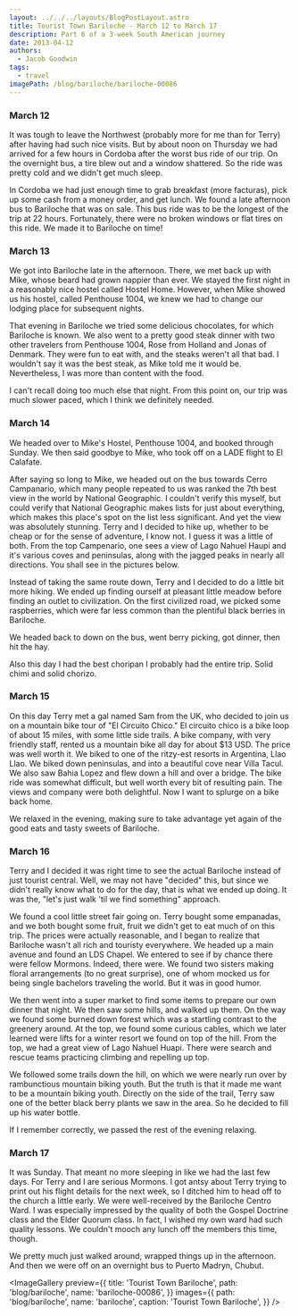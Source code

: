 ```yaml
---
layout: ../../../layouts/BlogPostLayout.astro
title: Tourist Town Bariloche - March 12 to March 17
description: Part 6 of a 3-week South American journey
date: 2013-04-12
authors:
  - Jacob Goodwin
tags:
  - travel
imagePath: /blog/bariloche/bariloche-00086
---
```



### March 12

It was tough to leave the Northwest (probably more for me than for Terry) after having had such nice visits. But by about noon on Thursday we had arrived for a few hours in Cordoba after the worst bus ride of our trip. On the overnight bus, a tire blew out and a window shattered. So the ride was pretty cold and we didn't get much sleep.

In Cordoba we had just enough time to grab breakfast (more facturas), pick up some cash from a money order, and get lunch. We found a late afternoon bus to Bariloche that was on sale. This bus ride was to be the longest of the trip at 22 hours. Fortunately, there were no broken windows or flat tires on this ride. We made it to Bariloche on time!

### March 13

We got into Bariloche late in the afternoon. There, we met back up with Mike, whose beard had grown nappier than ever. We stayed the first night in a reasonably nice hostel called Hostel Home. However, when Mike showed us his hostel, called Penthouse 1004, we knew we had to change our lodging place for subsequent nights.

That evening in Bariloche we tried some delicious chocolates, for which Bariloche is known. We also went to a pretty good steak dinner with two other travelers from Penthouse 1004, Rose from Holland and Jonas of Denmark. They were fun to eat with, and the steaks weren't all that bad. I wouldn't say it was the best steak, as Mike told me it would be. Nevertheless, I was more than content with the food.

I can't recall doing too much else that night. From this point on, our trip was much slower paced, which I think we definitely needed.

### March 14

We headed over to Mike's Hostel, Penthouse 1004, and booked through Sunday. We then said goodbye to Mike, who took off on a LADE flight to El Calafate.

After saying so long to Mike, we headed out on the bus towards Cerro Campanario, which many people repeated to us was ranked the 7th best view in the world by National Geographic. I couldn't verify this myself, but could verify that National Geographic makes lists for just about everything, which makes this place's spot on the list less significant. And yet the view was absolutely stunning. Terry and I decided to hike up, whether to be cheap or for the sense of adventure, I know not. I guess it was a little of both. From the top Campenario, one sees a view of Lago Nahuel Haupi and it's various coves and peninsulas, along with the jagged peaks in nearly all directions. You shall see in the pictures below.

Instead of taking the same route down, Terry and I decided to do a little bit more hiking. We ended up finding ourself at pleasant little meadow before finding an outlet to civilization. On the first civilized road, we picked some raspberries, which were far less common than the plentiful black berries in Bariloche.

We headed back to down on the bus, went berry picking, got dinner, then hit the hay.

Also this day I had the best choripan I probably had the entire trip. Solid chimi and solid chorizo.

### March 15

On this day Terry met a gal named Sam from the UK, who decided to join us on a mountain bike tour of "El Circuito Chico." El circuito chico is a bike loop of about 15 miles, with some little side trails. A bike company, with very friendly staff, rented us a mountain bike all day for about $13 USD. The price was well worth it. We biked to one of the ritzy-est resorts in Argentina, Llao Llao. We biked down peninsulas, and into a beautiful cove near Villa Tacul. We also saw Bahia Lopez and flew down a hill and over a bridge. The bike ride was somewhat difficult, but well worth every bit of resulting pain. The views and company were both delightful. Now I want to splurge on a bike back home.

We relaxed in the evening, making sure to take advantage yet again of the good eats and tasty sweets of Bariloche.

### March 16

Terry and I decided it was right time to see the actual Bariloche instead of just tourist central. Well, we may not have "decided" this, but since we didn't really know what to do for the day, that is what we ended up doing. It was the, "let's just walk 'til we find something" approach.

We found a cool little street fair going on. Terry bought some empanadas, and we both bought some fruit, fruit we didn't get to eat much of on this trip. The prices were actually reasonable, and I began to realize that Bariloche wasn't all rich and touristy everywhere. We headed up a main avenue and found an LDS Chapel. We entered to see if by chance there were fellow Mormons. Indeed, there were. We found two sisters making floral arrangements (to no great surprise), one of whom mocked us for being single bachelors traveling the world. But it was in good humor.

We then went into a super market to find some items to prepare our own dinner that night. We then saw some hills, and walked up them. On the way we found some burned down forest which was a startling contrast to the greenery around. At the top, we found some curious cables, which we later learned were lifts for a winter resort we found on top of the hill. From the top, we had a great view of Lago Nahuel Huapi. There were search and rescue teams practicing climbing and repelling up top.

We followed some trails down the hill, on which we were nearly run over by rambunctious mountain biking youth. But the truth is that it made me want to be a mountain biking youth. Directly on the side of the trail, Terry saw one of the better black berry plants we saw in the area. So he decided to fill up his water bottle.

If I remember correctly, we passed the rest of the evening relaxing.

### March 17

It was Sunday. That meant no more sleeping in like we had the last few days. For Terry and I are serious Mormons. I got antsy about Terry trying to print out his flight details for the next week, so I ditched him to head off to the church a little early. We were well-received by the Bariloche Centro Ward. I was especially impressed by the quality of both the Gospel Doctrine class and the Elder Quorum class. In fact, I wished my own ward had such quality lessons. We couldn't mooch any lunch off the members this time, though.

We pretty much just walked around, wrapped things up in the afternoon. And then we were off on an overnight bus to Puerto Madryn, Chubut.

<ImageGallery
  preview={{
    title: 'Tourist Town Bariloche',
    path: 'blog/bariloche',
    name: 'bariloche-00086',
  }}
  images={{
    path: 'blog/bariloche',
    name: 'bariloche',
    caption: 'Tourist Town Bariloche',
  }}
/>
